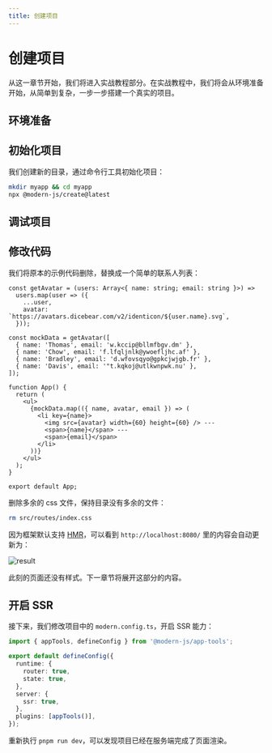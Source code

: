 ```yaml
---
title: 创建项目
---
```

# 创建项目

从这一章节开始，我们将进入实战教程部分。在实战教程中，我们将会从环境准备开始，从简单到复杂，一步一步搭建一个真实的项目。

## 环境准备


<Prerequisites />

## 初始化项目

我们创建新的目录，通过命令行工具初始化项目：

```bash
mkdir myapp && cd myapp
npx @modern-js/create@latest
```


<InitApp />

## 调试项目


<DebugApp />

## 修改代码

我们将原本的示例代码删除，替换成一个简单的联系人列表：

```tsx title="src/routes/page.tsx"
const getAvatar = (users: Array<{ name: string; email: string }>) =>
  users.map(user => ({
    ...user,
    avatar: `https://avatars.dicebear.com/v2/identicon/${user.name}.svg`,
  }));

const mockData = getAvatar([
  { name: 'Thomas', email: 'w.kccip@bllmfbgv.dm' },
  { name: 'Chow', email: 'f.lfqljnlk@ywoefljhc.af' },
  { name: 'Bradley', email: 'd.wfovsqyo@gpkcjwjgb.fr' },
  { name: 'Davis', email: '"t.kqkoj@utlkwnpwk.nu' },
]);

function App() {
  return (
    <ul>
      {mockData.map(({ name, avatar, email }) => (
        <li key={name}>
          <img src={avatar} width={60} height={60} /> ---
          <span>{name}</span> ---
          <span>{email}</span>
        </li>
      ))}
    </ul>
  );
}

export default App;
```

删除多余的 css 文件，保持目录没有多余的文件：

```bash
rm src/routes/index.css
```

因为框架默认支持 [HMR](https://webpack.js.org/concepts/hot-module-replacement/)，可以看到 `http://localhost:8080/` 里的内容会自动更新为：

![result](https://lf3-static.bytednsdoc.com/obj/eden-cn/zq-uylkvt/ljhwZthlaukjlkulzlp/screenshot-20221214-141909.png)

此刻的页面还没有样式。下一章节将展开这部分的内容。

## 开启 SSR

接下来，我们修改项目中的 `modern.config.ts`，开启 SSR 能力：

```ts title="modern.config.ts"
import { appTools, defineConfig } from '@modern-js/app-tools';

export default defineConfig({
  runtime: {
    router: true,
    state: true,
  },
  server: {
    ssr: true,
  },
  plugins: [appTools()],
});
```

重新执行 `pnpm run dev`，可以发现项目已经在服务端完成了页面渲染。
